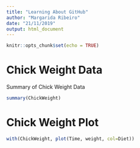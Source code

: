 ```yaml
---
title: "Learning About GitHub"
author: "Margarida Ribeiro"
date: "21/11/2019"
output: html_document
---
```


```r
knitr::opts_chunk$set(echo = TRUE)
```

# Chick Weight Data

Summary of Chick Weight Data

```r
summary(ChickWeight)
```

# Chick Weight Plot

```r
with(ChickWeight, plot(Time, weight, col=Diet))
```

